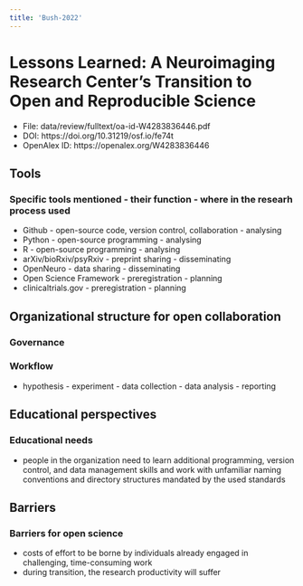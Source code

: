 ```yaml
---
title: 'Bush-2022'
---
```


# Lessons Learned: A Neuroimaging Research Center's Transition to Open and Reproducible Science

-   File: data/review/fulltext/oa-id-W4283836446.pdf
-   DOI: https://doi.org/10.31219/osf.io/fe74t
-   OpenAlex ID: https://openalex.org/W4283836446

## Tools

### Specific tools mentioned - their function - where in the researh process used

-   Github - open-source code, version control, collaboration -
    analysing
-   Python - open-source programming - analysing
-   R - open-source programming - analysing
-   arXiv/bioRxiv/psyRxiv - preprint sharing - disseminating
-   OpenNeuro - data sharing - disseminating
-   Open Science Framework - preregistration - planning
-   clinicaltrials.gov - preregistration - planning

## Organizational structure for open collaboration

### Governance

### Workflow

-   hypothesis - experiment - data collection - data analysis -
    reporting

## Educational perspectives

### Educational needs

-   people in the organization need to learn additional programming,
    version control, and data management skills and work with unfamiliar
    naming conventions and directory structures mandated by the used
    standards

## Barriers

### Barriers for open science

-   costs of effort to be borne by individuals already engaged in
    challenging, time-consuming work
-   during transition, the research productivity will suffer
